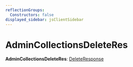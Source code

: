 ```yaml
---
reflectionGroups:
  Constructors: false
displayed_sidebar: jsClientSidebar
---
```



# AdminCollectionsDeleteRes

 **AdminCollectionsDeleteRes**: [DeleteResponse](../interfaces/js_client.internal.DeleteResponse.mdx)
